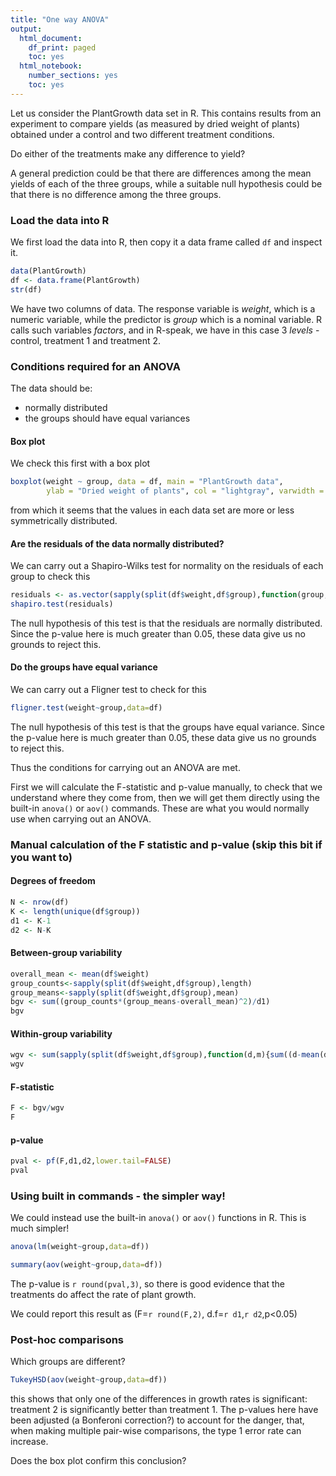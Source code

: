 ```yaml
---
title: "One way ANOVA"
output:
  html_document:
    df_print: paged
    toc: yes
  html_notebook:
    number_sections: yes
    toc: yes
---
```



Let us consider the PlantGrowth data set in R. This contains results from an experiment to compare yields (as measured by dried weight of plants) obtained under a control and two different treatment conditions.

Do either of the treatments make any difference to yield?

A general prediction could be that there are differences among the mean yields of each of the three groups, while a suitable null hypothesis could be that there is no difference among the three groups.

### Load the data into R 
We first load the data into R, then copy it a data frame called `df` and inspect it.

```r
data(PlantGrowth)
df <- data.frame(PlantGrowth)
str(df)
```

We have two columns of data. The response variable is _weight_, which is a numeric variable, while the predictor is _group_ which is a nominal variable. R calls such variables _factors_, and in R-speak, we have in this case 3 _levels_ - control, treatment 1 and treatment 2.

### Conditions required for an ANOVA

The data should be:

* normally distributed
* the groups should have equal variances

#### Box plot
We check this first with a box plot
```r
boxplot(weight ~ group, data = df, main = "PlantGrowth data",
        ylab = "Dried weight of plants", col = "lightgray", varwidth = TRUE)
```

from which it seems that the values in each data set are more or less symmetrically distributed.

#### Are the residuals of the data normally distributed?
We can carry out a Shapiro-Wilks test for normality on the residuals of each group to check this
```r
residuals <- as.vector(sapply(split(df$weight,df$group),function(group,group_mean){group-mean(group)}))
shapiro.test(residuals)
```

The null hypothesis of this test is that the residuals are normally distributed. Since the p-value here is much greater than 0.05, these data give us no grounds to reject this.

#### Do the groups have equal variance
We can carry out a Fligner test to check for this
```r
fligner.test(weight~group,data=df)
```
The null hypothesis of this test is that the groups have equal variance. Since the p-value here is much greater than 0.05, these data give us no grounds to reject this.

Thus the conditions for carrying out an ANOVA are met.

First we will calculate the F-statistic and p-value manually, to check that we understand where they come from, then we will get them directly using the built-in `anova()` or `aov()` commands. These are what you would normally use when carrying out an ANOVA.

### Manual calculation of the F statistic and p-value (skip this bit if you want to)

#### Degrees of freedom
```r
N <- nrow(df)
K <- length(unique(df$group))
d1 <- K-1
d2 <- N-K
```

#### Between-group variability
```r
overall_mean <- mean(df$weight)
group_counts<-sapply(split(df$weight,df$group),length)
group_means<-sapply(split(df$weight,df$group),mean)
bgv <- sum((group_counts*(group_means-overall_mean)^2)/d1)
bgv
```
#### Within-group variability
```r
wgv <- sum(sapply(split(df$weight,df$group),function(d,m){sum((d-mean(d))^2)}))/d2
wgv
```

#### F-statistic
```r
F <- bgv/wgv
F
```

#### p-value
```r
pval <- pf(F,d1,d2,lower.tail=FALSE)
pval
```

### Using built in commands - the simpler way!
We could instead use the built-in `anova()`  or `aov()` functions in R. This is much simpler!

```r
anova(lm(weight~group,data=df))
```

```r
summary(aov(weight~group,data=df))
```

The p-value is `r round(pval,3)`, so there is good evidence that the treatments do affect the rate of plant growth.

We could report this result as (F=`r round(F,2)`, d.f=`r d1`,`r d2`,p<0.05)

### Post-hoc comparisons

Which groups are different?
```r
TukeyHSD(aov(weight~group,data=df))
```

this shows that only one of the differences in growth rates is significant: treatment 2 is significantly better than treatment 1. The p-values here have been adjusted (a Bonferoni correction?) to account for the danger, that, when making multiple pair-wise comparisons, the type 1 error rate can increase.

Does the box plot confirm this conclusion?

